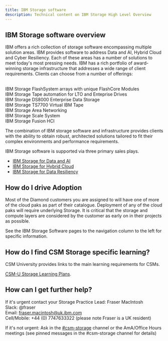 ```yaml
---
title: IBM Storage software
description: Technical content on IBM Storage High Level Overview
---
```


## IBM Storage software overview

IBM offers a rich collection of storage software encompassing multiple solution areas.
IBM provides software to address Data and AI, Hybrid Cloud and Cyber Resiliency. Each of these areas has a number of solutions to meet today's most pressing needs. IBM has a rich portfolio of award-winning storage infrastructure that addresses a wide range of client requirements. Clients can choose from a number of offerings:<br/><br/>

IBM Storage FlashSystem arrays with unique FlashCore Modules<br/>
IBM Storage Tape automation for LTO and Enteprise Drives<br/>
IBM Storage DS8000 Enterprise Data Storage<br/>
IBM Storage TS7700 Virtual IBM Tape<br/>
IBM Storage Area Networking<br/>
IBM Storage Scale System<br/>
IBM Storage Fusion HCI<br/>

The combination of IBM storage software and infrastructure provides clients with the ability to obtain robust, architected solutions tailored to fit their complex environments and performance requirements.

IBM Storage software is supported via three primary sales plays.

- [IBM Storage for Data and AI](https://ibm.seismic.com/Link/Content/DCqJ2JCd4qdgTGMVcm766c4Gq6Mj)
- [IBM Storage for Hybrid Cloud](https://ibm.seismic.com/Link/Content/DCXdTbqpjqhVTGmHbD3gHmTWHbV3)
- [IBM Storage for Data Resiliency](https://ibm.seismic.com/Link/Content/DCdHpdC77dR3bGFD2JhcRBFTR33j)


## How do I drive Adoption

Most of the Diamond customers you are assigned to will have one of more of the cloud paks as part of their catalogue. Deployment of any of the cloud paks will require underlying Storage. It is critical that the storage and compute layers are considered by the customer as early on in their projects as possible.

See the IBM Storage Software pages to the navigation column to the left for specific information.


## How do I find CSM Storage specific learning?

CSM University provides links to the main learning requirements for CSMs. 

[CSM-U Storage Learning Plans](https://w3.ibm.com/w3publisher/customersuccess/get-learning/csm-university/technical-acumen#csmustorage).


## How can I get further help?

If it's urgent contact your Storage Practice Lead: Fraser MacIntosh <br/>
Slack: @fraser <br/>
Email: fraser.macintosh@uk.ibm.com <br/>
Cell/Mobile: +44 (0) 7747633322 (please note Fraser is a UK resident) <br/>

If it's not urgent: Ask in the [#csm-storage](https://ibm.enterprise.slack.com/archives/C04SZJSGDDG) channel or the AmA/Office Hours meetings (see pinned messages in the #csm-storage channel for details)



